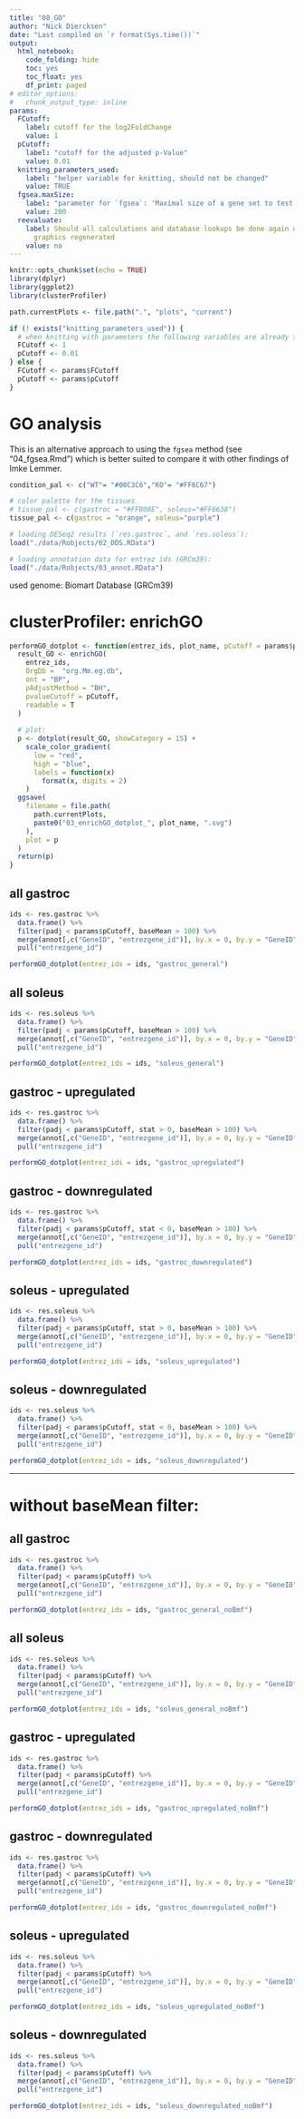 ```yaml
---
title: "08_GO"
author: "Nick Diercksen"
date: "Last compiled on `r format(Sys.time())`"
output:
  html_notebook:
    code_folding: hide
    toc: yes
    toc_float: yes
    df_print: paged
# editor_options: 
#   chunk_output_type: inline
params:
  FCutoff:
    label: cutoff for the log2FoldChange
    value: 1
  pCutoff:
    label: "cutoff for the adjusted p-Value"
    value: 0.01
  knitting_parameters_used:
    label: "helper variable for knitting, should not be changed"
    value: TRUE
  fgsea.maxSize:
    label: "parameter for `fgsea`: 'Maximal size of a gene set to test. All pathways above the threshold are excluded.'"
    value: 200
  reevaluate:
    label: Should all calculations and database lookups be done again or just e.g.
      graphics regenerated
    value: no
---
```


```r
knitr::opts_chunk$set(echo = TRUE)
library(dplyr)
library(ggplot2)
library(clusterProfiler)
```

```r
path.currentPlots <- file.path(".", "plots", "current")

if (! exists("knitting_parameters_used")) {
  # when knitting with parameters the following variables are already set
  FCutoff <- 1
  pCutoff <- 0.01
} else {
  FCutoff <- params$FCutoff
  pCutoff <- params$pCutoff
} 
```


# GO analysis

This is an alternative approach to using the `fgsea` method (see "04_fgsea.Rmd")
which is better suited to compare it with other findings of Imke Lemmer.



```r
condition_pal <- c("WT"= "#00C3C6","KO"= "#FF6C67")

# color palette for the tissues
# tissue_pal <- c(gastroc = "#FFB08E", soleus="#FF6638")
tissue_pal <- c(gastroc = "orange", soleus="purple")
```



```r
# loading DESeq2 results (`res.gastroc`, and `res.soleus`):
load("./data/Robjects/02_DDS.RData")

# loading annotation data for entrez ids (GRCm39):
load("./data/Robjects/03_annot.RData")
```

used genome: Biomart Database (GRCm39)

# clusterProfiler: enrichGO

```r
performGO_dotplot <- function(entrez_ids, plot_name, pCutoff = params$pCutoff) {
  result_GO <- enrichGO(
    entrez_ids,
    OrgDb =  "org.Mm.eg.db",
    ont = "BP",
    pAdjustMethod = "BH",
    pvalueCutoff = pCutoff,
    readable = T
  )
  
  # plot:
  p <- dotplot(result_GO, showCategory = 15) +
    scale_color_gradient(
      low = "red",
      high = "blue",
      labels = function(x)
        format(x, digits = 2)
    )
  ggsave(
    filename = file.path(
      path.currentPlots,
      paste0("03_enrichGO_dotplot_", plot_name, ".svg")
    ),
    plot = p
  )
  return(p)
}
```

## all gastroc
```r
ids <- res.gastroc %>%
  data.frame() %>% 
  filter(padj < params$pCutoff, baseMean > 100) %>% 
  merge(annot[,c("GeneID", "entrezgene_id")], by.x = 0, by.y = "GeneID") %>% 
  pull("entrezgene_id")

performGO_dotplot(entrez_ids = ids, "gastroc_general")
```



## all soleus
```r
ids <- res.soleus %>%
  data.frame() %>% 
  filter(padj < params$pCutoff, baseMean > 100) %>% 
  merge(annot[,c("GeneID", "entrezgene_id")], by.x = 0, by.y = "GeneID") %>% 
  pull("entrezgene_id")

performGO_dotplot(entrez_ids = ids, "soleus_general")
```


## gastroc - upregulated
```r
ids <- res.gastroc %>%
  data.frame() %>% 
  filter(padj < params$pCutoff, stat > 0, baseMean > 100) %>% 
  merge(annot[,c("GeneID", "entrezgene_id")], by.x = 0, by.y = "GeneID") %>% 
  pull("entrezgene_id")

performGO_dotplot(entrez_ids = ids, "gastroc_upregulated")
```



## gastroc - downregulated
```r
ids <- res.gastroc %>%
  data.frame() %>% 
  filter(padj < params$pCutoff, stat < 0, baseMean > 100) %>% 
  merge(annot[,c("GeneID", "entrezgene_id")], by.x = 0, by.y = "GeneID") %>% 
  pull("entrezgene_id")

performGO_dotplot(entrez_ids = ids, "gastroc_downregulated")
```


## soleus - upregulated
```r
ids <- res.soleus %>%
  data.frame() %>% 
  filter(padj < params$pCutoff, stat > 0, baseMean > 100) %>% 
  merge(annot[,c("GeneID", "entrezgene_id")], by.x = 0, by.y = "GeneID") %>% 
  pull("entrezgene_id")

performGO_dotplot(entrez_ids = ids, "soleus_upregulated")
```



## soleus - downregulated
```r
ids <- res.soleus %>%
  data.frame() %>% 
  filter(padj < params$pCutoff, stat < 0, baseMean > 100) %>% 
  merge(annot[,c("GeneID", "entrezgene_id")], by.x = 0, by.y = "GeneID") %>% 
  pull("entrezgene_id")

performGO_dotplot(entrez_ids = ids, "soleus_downregulated")
```

---
# without baseMean filter:

## all gastroc
```r
ids <- res.gastroc %>%
  data.frame() %>% 
  filter(padj < params$pCutoff) %>% 
  merge(annot[,c("GeneID", "entrezgene_id")], by.x = 0, by.y = "GeneID") %>% 
  pull("entrezgene_id")

performGO_dotplot(entrez_ids = ids, "gastroc_general_noBmf")
```



## all soleus
```r
ids <- res.soleus %>%
  data.frame() %>% 
  filter(padj < params$pCutoff) %>% 
  merge(annot[,c("GeneID", "entrezgene_id")], by.x = 0, by.y = "GeneID") %>% 
  pull("entrezgene_id")

performGO_dotplot(entrez_ids = ids, "soleus_general_noBmf")
```


## gastroc - upregulated
```r
ids <- res.gastroc %>%
  data.frame() %>% 
  filter(padj < params$pCutoff) %>% 
  merge(annot[,c("GeneID", "entrezgene_id")], by.x = 0, by.y = "GeneID") %>% 
  pull("entrezgene_id")

performGO_dotplot(entrez_ids = ids, "gastroc_upregulated_noBmf")
```



## gastroc - downregulated
```r
ids <- res.gastroc %>%
  data.frame() %>% 
  filter(padj < params$pCutoff) %>% 
  merge(annot[,c("GeneID", "entrezgene_id")], by.x = 0, by.y = "GeneID") %>% 
  pull("entrezgene_id")

performGO_dotplot(entrez_ids = ids, "gastroc_downregulated_noBmf")
```


## soleus - upregulated
```r
ids <- res.soleus %>%
  data.frame() %>% 
  filter(padj < params$pCutoff) %>% 
  merge(annot[,c("GeneID", "entrezgene_id")], by.x = 0, by.y = "GeneID") %>% 
  pull("entrezgene_id")

performGO_dotplot(entrez_ids = ids, "soleus_upregulated_noBmf")
```



## soleus - downregulated
```r
ids <- res.soleus %>%
  data.frame() %>% 
  filter(padj < params$pCutoff) %>% 
  merge(annot[,c("GeneID", "entrezgene_id")], by.x = 0, by.y = "GeneID") %>% 
  pull("entrezgene_id")

performGO_dotplot(entrez_ids = ids, "soleus_downregulated_noBmf")
```

